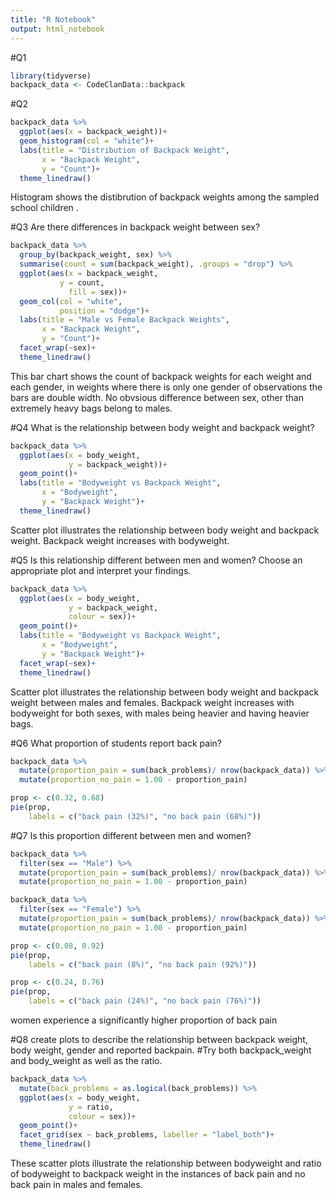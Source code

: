 ```yaml
---
title: "R Notebook"
output: html_notebook
---
```

#Q1
```r
library(tidyverse)
backpack_data <- CodeClanData::backpack
```
#Q2
```r
backpack_data %>% 
  ggplot(aes(x = backpack_weight))+
  geom_histogram(col = "white")+
  labs(title = "Distribution of Backpack Weight",
       x = "Backpack Weight",
       y = "Count")+
  theme_linedraw()
```
Histogram shows the distibrution of backpack weights among the sampled school children .

#Q3 Are there differences in backpack weight between sex?
```r
backpack_data %>% 
  group_by(backpack_weight, sex) %>% 
  summarise(count = sum(backpack_weight), .groups = "drop") %>% 
  ggplot(aes(x = backpack_weight,
           y = count,
             fill = sex))+
  geom_col(col = "white", 
           position = "dodge")+
  labs(title = "Male vs Female Backpack Weights",
       x = "Backpack Weight",
       y = "Count")+
  facet_wrap(~sex)+
  theme_linedraw()
```
This bar chart shows the count of backpack weights for each weight and each gender, in weights where there is only one gender of observations the bars are double width. No obvsious difference between sex, other than extremely heavy bags belong to males.

#Q4 What is the relationship between body weight and backpack weight?
```r
backpack_data %>% 
  ggplot(aes(x = body_weight,
             y = backpack_weight))+
  geom_point()+
  labs(title = "Bodyweight vs Backpack Weight",
       x = "Bodyweight",
       y = "Backpack Weight")+
  theme_linedraw()
```
Scatter plot illustrates the relationship between body weight and backpack weight. Backpack weight increases with bodyweight.

#Q5 Is this relationship different between men and women? Choose an appropriate plot and interpret your findings.
```r
backpack_data %>% 
  ggplot(aes(x = body_weight,
             y = backpack_weight,
             colour = sex))+
  geom_point()+
  labs(title = "Bodyweight vs Backpack Weight",
       x = "Bodyweight",
       y = "Backpack Weight")+
  facet_wrap(~sex)+
  theme_linedraw()
```
Scatter plot illustrates the relationship between body weight and backpack weight between males and females. Backpack weight increases with bodyweight for both sexes, with males being heavier and having heavier bags.

#Q6 What proportion of students report back pain?
```r
backpack_data %>% 
  mutate(proportion_pain = sum(back_problems)/ nrow(backpack_data)) %>% 
  mutate(proportion_no_pain = 1.00 - proportion_pain)

prop <- c(0.32, 0.68)
pie(prop,
    labels = c("back pain (32%)", "no back pain (68%)"))
```
#Q7 Is this proportion different between men and women?
```r
backpack_data %>% 
  filter(sex == "Male") %>% 
  mutate(proportion_pain = sum(back_problems)/ nrow(backpack_data)) %>% 
  mutate(proportion_no_pain = 1.00 - proportion_pain)

backpack_data %>% 
  filter(sex == "Female") %>% 
  mutate(proportion_pain = sum(back_problems)/ nrow(backpack_data)) %>% 
  mutate(proportion_no_pain = 1.00 - proportion_pain)

prop <- c(0.08, 0.92)
pie(prop,
    labels = c("back pain (8%)", "no back pain (92%)"))

prop <- c(0.24, 0.76)
pie(prop,
    labels = c("back pain (24%)", "no back pain (76%)"))
```
women experience a significantly higher proportion of back pain 

#Q8 create plots to describe the relationship between backpack weight, body weight, gender and reported backpain.
#Try both backpack_weight and body_weight as well as the ratio.

```r
backpack_data %>% 
  mutate(back_problems = as.logical(back_problems)) %>% 
  ggplot(aes(x = body_weight,
             y = ratio,
             colour = sex))+
  geom_point()+
  facet_grid(sex ~ back_problems, labeller = "label_both")+
  theme_linedraw()
```
These scatter plots illustrate the relationship between bodyweight and ratio of bodyweight to backpack weight in the instances of back pain and no back pain in males and females.

